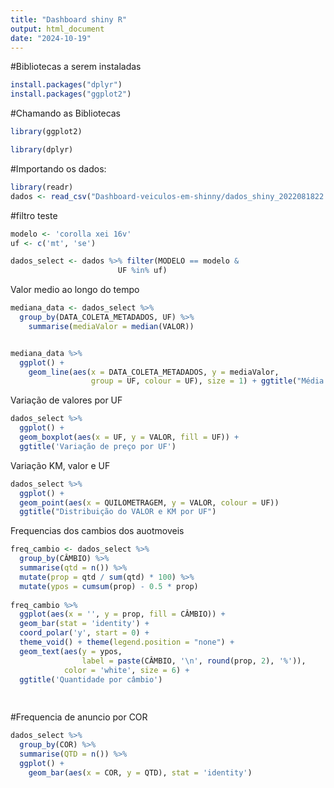 ```yaml
---
title: "Dashboard shiny R"
output: html_document
date: "2024-10-19"
---
```


#Bibliotecas a serem instaladas
```r
install.packages("dplyr")
install.packages("ggplot2")

```

#Chamando as Bibliotecas
```r
library(ggplot2)
```


```r
library(dplyr)
```


#Importando os dados:
```r
library(readr)
dados <- read_csv("Dashboard-veiculos-em-shinny/dados_shiny_2022081822.csv")
```
#filtro teste
```r
modelo <- 'corolla xei 16v'
uf <- c('mt', 'se')

dados_select <- dados %>% filter(MODELO == modelo &
                        UF %in% uf)

```

Valor medio ao longo do tempo

```r
mediana_data <- dados_select %>%
  group_by(DATA_COLETA_METADADOS, UF) %>%
    summarise(mediaValor = median(VALOR))


mediana_data %>%
  ggplot() + 
    geom_line(aes(x = DATA_COLETA_METADADOS, y = mediaValor,
                  group = UF, colour = UF), size = 1) + ggtitle("Média Valor")
```
Variação de valores por UF
```r
dados_select %>%
  ggplot() + 
  geom_boxplot(aes(x = UF, y = VALOR, fill = UF)) +
  ggtitle('Variação de preço por UF')
```

Variação KM, valor e UF

```r
dados_select %>%
  ggplot() + 
  geom_point(aes(x = QUILOMETRAGEM, y = VALOR, colour = UF))
  ggtitle("Distribuição do VALOR e KM por UF")
```
Frequencias dos cambios dos auotmoveis

```r
freq_cambio <- dados_select %>%
  group_by(CÂMBIO) %>%
  summarise(qtd = n()) %>%
  mutate(prop = qtd / sum(qtd) * 100) %>%
  mutate(ypos = cumsum(prop) - 0.5 * prop)
  
freq_cambio %>%
  ggplot(aes(x = '', y = prop, fill = CÂMBIO)) +
  geom_bar(stat = 'identity') +
  coord_polar('y', start = 0) +
  theme_void() + theme(legend.position = "none") +
  geom_text(aes(y = ypos,
                label = paste(CÂMBIO, '\n', round(prop, 2), '%')),
            color = 'white', size = 6) +
  ggtitle('Quantidade por câmbio')
  
  
```
#Frequencia de anuncio por COR
```r
dados_select %>%
  group_by(COR) %>%
  summarise(QTD = n()) %>%
  ggplot() + 
    geom_bar(aes(x = COR, y = QTD), stat = 'identity')
  
```

